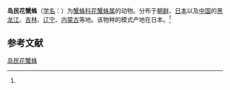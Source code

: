 {{Speciesbox
| name = 岛民花蟹蛛
| status = 
| status_system = 
| image = 
| genus = Xysticus
| species = insulicola
| authority = (Boesenberg et Strand, 1906)<ref name='id14642'>{{cite web| url =http://www.bioinfo.cn/db05/BjdwSpecies.php?action=view&id=14642| title =岛民花蟹蛛| work =《中国动物物种编目数据库》| publisher =中国科学院微生物研究所| author =中国科学院动物研究所| accessdate =2009-04-28| deadurl =yes| archiveurl =https://web.archive.org/web/20160305005348/http://www.bioinfo.cn/db05/BjdwSpecies.php?action=view&id=14642| archivedate =2016-03-05}}</ref>
}}

'''岛民花蟹蛛'''（[[学名|学名]]：{{lang|la|''Xysticus insulicola''}}）为[[蟹蛛科|蟹蛛科]][[花蟹蛛属|花蟹蛛属]]的动物。分布于[[朝鲜|朝鲜]]、[[日本|日本]]以及[[中国|中国]]的[[黑龙江|黑龙江]]、[[吉林|吉林]]、[[辽宁|辽宁]]、[[内蒙古|内蒙古]]等地。该物种的模式产地在日本。<ref name='id14642'/>

== 参考文献 ==
{{reflist}}

{{Wikispecies|Xysticus insulicola}}
{{Taxonbar|from=Q2911965}}

[[Category:花蟹蛛属|岛民花蟹蛛]]


{{蜘蛛小作品}}